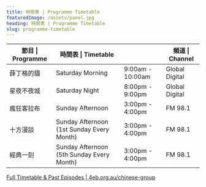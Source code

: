 ```yaml
---
title: 時間表 | Programme Timetable
featuredImage: /assets/panel.jpg
heading: 時間表 | Programme Timetable
slug: programme-timetable
---
```



| 節目 \| Programme | 時間表 \| Timetable                       |                  | 頻道 \| Channel |
| ----------------- | ----------------------------------------- | ---------------- | --------------- |
| 薛丁格的貓        | Saturday Morning                          | 9:00am - 10:00am | Global Digital  |
| 星夜不夜城        | Saturday Night                            | 8:00pm - 9:00pm  | Global Digital  |
| 瘋狂客拉布        | Sunday Afternoon                          | 3:00pm - 4:00pm  | FM 98.1         |
| 十方漫談          | Sunday Afternoon (1st Sunday Every Month) | 3:00pm - 4:00pm  | FM 98.1         |
| 經典一刻          | Sunday Afternoon (5th Sunday Every Month) | 3:00pm - 4:00pm  | FM 98.1         |

<a className="btn btn-primary rounded-field" href="https://www.4eb.org.au/chinese-group" target="_blank">Full Timetable & Past Episodes | 4eb.org.au/chinese-group <ArrowRight /></a>

